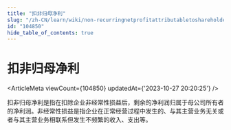 ```yaml
---
title: "扣非归母净利"
slug: "/zh-CN/learn/wiki/non-recurringnetprofitattributabletoshareholders-104850"
id: "104850"
hide_table_of_contents: true
---
```



<Breadcrumbs current="扣非归母净利" />

# 扣非归母净利

<ArticleMeta viewCount={104850} updatedAt={'2023-10-27 20:20:25'} />
<div className='border-solid border-b border-t-0 my-4 border-[var(--ifm-color-gray-300)]' />

扣非归母净利是指在扣除企业非经常性损益后，剩余的净利润归属于母公司所有者的净利润。非经常性损益是指企业在正常经营过程中发生的、与其主营业务无关或者与其主营业务相联系但发生不频繁的收入、支出等。
